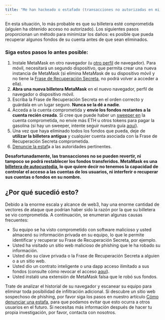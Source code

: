 ```yaml
---
title: "Me han hackeado o estafado (transacciones no autorizadas en mi cuenta)"
---
```


En esta situación, lo más probable es que su billetera esté comprometida (alguien ha obtenido acceso no autorizado). Los siguientes pasos proporcionan un método para minimizar los daños: es posible que pueda recuperar algunos fondos de su cuenta antes de que sean eliminados.

### Siga estos pasos lo antes posible:

1. Instale MetaMask en otro navegador (u [otro perfil](https://consensys.net/blog/metamask/how-to-manage-multiple-wallets-with-metamask/) de navegador). Para móvil, necesitará un segundo dispositivo, que permita crear una nueva instancia de MetaMask (si elimina MetaMask de su dispositivo móvil y no tiene la [Frase de Recuperación Secreta](/privacy-and-security/what-is-a-secret-recovery-phrase-and-how-to-keep-your-crypto-wallet-secure), no podrá volver a acceder a ella).
2. **Abra una nueva billetera MetaMask** en el nuevo navegador, perfil de navegador o dispositivo móvil.
3. Escriba la Frase de Recuperación Secreta en el orden correcto y guárdala en un lugar seguro. **Nunca se la dé a nadie**.
4. Acceda a la cuenta comprometida y **envíe los fondos restantes a la cuenta recién creada**. Si cree que puede haber un [sweeper en](/privacy-and-security/staying-safe-in-web3/sweeper-bots-scripts) la cuenta comprometida, no envíe más ETH u otros tokens para pagar la gasolina (si hay un sweeper, intente seguir nuestra guía [aquí](/privacy-and-security/staying-safe-in-web3/fighting-back-against-sweeper-bots)).
5. Una vez que haya eliminado todos los fondos que pueda, deje de **utilizar la billetera antigua** y cualquier cuenta asociada con la Frase de Recuperación Secreta comprometida.
6. [Denuncie la estaf](/privacy-and-security/how-to-report-a-scam)a a las autoridades pertinentes.

**Desafortunadamente, las transacciones no se pueden revertir, ni tampoco se podrá restablecer los fondos transferidos. MetaMask es una [billetera de autocustodia](/getting-started/metamask-is-a-self-custodial-wallet), lo que quiere decir no tenemos la capacidad de controlar el acceso a las cuentas de los usuarios, ni interferir o recuperar sus cuentas o fondos en su nombre.**

## **¿Por qué sucedió esto?**

Debido a la enorme escala y alcance de web3, hay una enorme cantidad de vectores de ataque que podrían haber sido la razón por la que su billetera se vio comprometida. A continuación, se enumeran algunas causas frecuentes:

- Su equipo se ha visto comprometido con software malicioso y usted almacenó su información privada en su equipo, lo que le permite identificar y recuperar su Frase de Recuperación Secreta, por ejemplo.
- Usted ha visitado un sitio web malicioso de phishing que le ha robado su información.
- Usted dio su clave privada o la Frase de Recuperación Secreta a alguien o a un sitio web.
- Usted dio un contrato inteligente o una dapp acceso ilimitado a sus fondos (consulte cómo revocar el acceso [aquí](/privacy-and-security/how-to-revoke-smart-contract-allowances-token-approvals)).
- Usted instaló una extensión de MetaMask falsa que le robó sus fondos.

Trate de analizar el historial de su navegador y escanear su equipo para eliminar toda posibilidad de infiltración adicional. Si descubre un sitio web sospechoso de phishing, por favor siga los pasos en nuestro artículo [Cómo denunciar una estafa](/privacy-and-security/how-to-report-a-scam), para que podamos evitar que esto ocurra a otros usuarios en el futuro. Si necesitas más información después de hacer tu propia investigación, por favor, contacta con nosotros.
